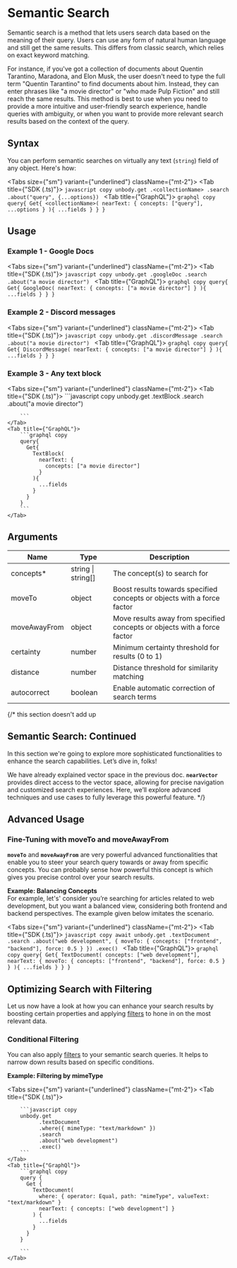 
# Semantic Search

Semantic search is a method that lets users search data based on the meaning of their query. Users can use any form of natural human language and still get the same results. This differs from classic search, which relies on exact keyword matching.

For instance, if you've got a collection of documents about Quentin Tarantino, Maradona, and Elon Musk, the user doesn't need to type the full term "Quentin Tarantino" to find documents about him. Instead, they can enter phrases like "a movie director" or "who made Pulp Fiction" and still reach the same results.
This method is best to use when you need to provide a more intuitive and user-friendly search experience, handle queries with ambiguity, or when you want to provide more relevant search results based on the context of the query.

## Syntax
You can perform semantic searches on virtually any text (`string`) field of any object. Here's how:

<Tabs size={"sm"} variant={"underlined"} className={"mt-2"}>
    <Tab title={"SDK (.ts)"}>
        ```javascript copy
        unbody.get
              .<collectionName>
              .search
              .about("query", {...options})
        ```
    </Tab>
    <Tab title={"GraphQL"}>
        ```graphql copy
        query{
          Get{
            <collectionName>(
              nearText: {
                concepts: ["query"],
                ...options
              }
            ){
              ...fields
            }
          }
        }
        ```
    </Tab>
</Tabs>


## Usage

### Example 1 - Google Docs

<Tabs size={"sm"} variant={"underlined"} className={"mt-2"}>
    <Tab title={"SDK (.ts)"}>
        ```javascript copy
        unbody.get
              .googleDoc
              .search
              .about("a movie director")
        ```
    </Tab>
    <Tab title={"GraphQL"}>
        ```graphql copy
        query{
          Get{
            GoogleDoc(
              nearText: {
                concepts: ["a movie director"]
              }
            ){
              ...fields
            }
          }
        }
        ```
    </Tab>
</Tabs>

### Example 2 - Discord messages

<Tabs size={"sm"} variant={"underlined"} className={"mt-2"}>
    <Tab title={"SDK (.ts)"}>
        ```javascript copy
        unbody.get
              .discordMessage
              .search
              .about("a movie director")
        ```
    </Tab>
    <Tab title={"GraphQL"}>
        ```graphql copy
        query{
          Get{
            DiscordMessage(
              nearText: {
                concepts: ["a movie director"]
              }
            ){
              ...fields
            }
          }
        }
        ```
    </Tab>
</Tabs>

### Example 3 - Any text block

<Tabs size={"sm"} variant={"underlined"} className={"mt-2"}>
    <Tab title={"SDK (.ts)"}>
        ```javascript copy
        unbody.get
              .textBlock
              .search
              .about("a movie director")

        ```
    </Tab>
    <Tab title={"GraphQL"}>
        ```graphql copy
        query{
          Get{
            TextBlock(
              nearText: {
                concepts: ["a movie director"]
              }
            ){
              ...fields
            }
          }
        }
        ```
    </Tab>
</Tabs>

## Arguments

| Name | Type | Description |
| --- | ---  | --- |
| concepts* | string \| string[] | The concept(s) to search for |
| moveTo | object | Boost results towards specified concepts or objects with a force factor |
| moveAwayFrom | object | Move results away from specified concepts or objects with a force factor |
| certainty | number | Minimum certainty threshold for results (0 to 1) |
| distance | number | Distance threshold for similarity matching |
| autocorrect | boolean | Enable automatic correction of search terms |

{/*
this section doesn't add up
## Semantic Search: Continued
In this section we're going to explore more sophisticated functionalities to enhance the search capabilities. Let’s dive in, folks!

We have already explained vector space in the previous doc. **`nearVector`** provides direct access to the vector space, allowing for precise navigation and customized search experiences. Here, we’ll explore advanced techniques and use cases to fully leverage this powerful feature. */}

## Advanced Usage
### Fine-Tuning with moveTo and moveAwayFrom

**`moveTo`** and **`moveAwayFrom`** are very powerful advanced functionalities that enable you to steer your search query towards or away from specific concepts. You can probably sense how powerful this concept is which gives you precise control over your search results.

**Example: Balancing Concepts**   
For example, let's' consider you’re searching for articles related to web development, but you want a balanced view, considering both frontend and backend perspectives. The example given below imitates the scenario.

<Tabs size={"sm"} variant={"underlined"} className={"mt-2"}>
    <Tab title={"SDK (.ts)"}>
        ```javascript copy
        await unbody.get
                    .textDocument
                    .search
                    .about("web development", {
                      moveTo: {
                          concepts: ["frontend", "backend"],
                          force: 0.5
                      }
                    })
                    .exec()
        ```
    </Tab>
    <Tab title={"GraphQL"}>
        ```graphql copy
        query{
          Get{
            TextDocument(
              concepts: ["web development"],
              nearText: {
                moveTo: {
                  concepts: ["frontend", "backend"],
                  force: 0.5
                }
              }
            ){
              ...fields
            }
          }
        }
        ```
    </Tab>
</Tabs>

## Optimizing Search with Filtering

Let us now have a look at how you can enhance your search results by boosting certain properties and applying [filters](/content-api/filters) to hone in on the most relevant data.

### Conditional Filtering

You can also apply [filters](/content-api/filters) to your semantic search queries. It helps to narrow down results based on specific conditions.

**Example: Filtering by mimeType**

<Tabs size={"sm"} variant={"underlined"} className={"mt-2"}>
    <Tab title={"SDK (.ts)"}>

        ```javascript copy
        unbody.get
              .textDocument
              .where({ mimeType: "text/markdown" })
              .search
              .about("web development")
              .exec()
        ```
    </Tab>
    <Tab title={"GraphQl"}>
        ```graphql copy
        query {
          Get {
            TextDocument(
              where: { operator: Equal, path: "mimeType", valueText: "text/markdown" }
              nearText: { concepts: ["web development"] }
            ) {
              ...fields
            }
          }
        }

        ```
    </Tab>
</Tabs>
